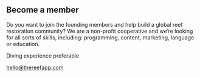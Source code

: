 

## Become a member

Do you want to join the founding members and help build a global reef restoration community? We are a non-profit cooperative and we’re looking for all sorts of skills, including: programming, content, marketing, language or education.

Diving experience preferable <Emoji symbol="🤿" label="snorkel"/>

<OutboundLink target="_blank" href="mailto:hello@thereefapp.com">hello@thereefapp.com</OutboundLink>